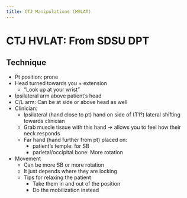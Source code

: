 ```yaml
---
title: CTJ Manipulations (HVLAT)
---
```



# CTJ HVLAT: From SDSU DPT

## Technique

- Pt position: prone
- Head turned towards you + extension
    - “Look up at your wrist”
- Ipsilateral arm above patient’s head
- C/L arm: Can be at side or above head as well
- Clinician:
    - Ipsilateral (hand close to pt) hand on side of (T1?) lateral shifting towards clinician
    - Grab muscle tissue with this hand → allows you to feel how their neck responds
    - Far hand (hand further from pt) placed on:
        - patient’s temple: for SB
        - parietal/occipital bone: More rotation
- Movement
    - Can be more SB or more rotation
    - It just depends where they are locking
    - Tips for relaxing the patient
        - Take them in and out of the position
        - Do the mobilization instead
